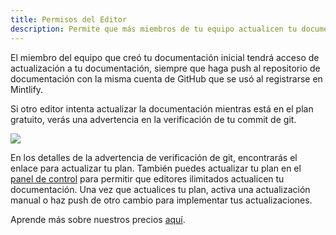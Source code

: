 ```yaml
---
title: Permisos del Editor
description: Permite que más miembros de tu equipo actualicen tu documentación
---
```


El miembro del equipo que creó tu documentación inicial tendrá acceso de actualización a tu documentación, siempre que haga push al repositorio de documentación con la misma cuenta de GitHub que se usó al registrarse en Mintlify.

Si otro editor intenta actualizar la documentación mientras está en el plan gratuito, verás una advertencia en la verificación de tu commit de git.

<Frame>
  <img className="rounded-md" src="/images/editor-gate.png" />
</Frame>

En los detalles de la advertencia de verificación de git, encontrarás el enlace para actualizar tu plan. También puedes actualizar tu plan en el [panel de control](https://dashboard.mintlify.com) para permitir que editores ilimitados actualicen tu documentación. Una vez que actualices tu plan, activa una actualización manual o haz push de otro cambio para implementar tus actualizaciones.

Aprende más sobre nuestros precios [aquí](https://mintlify.com/pricing).
